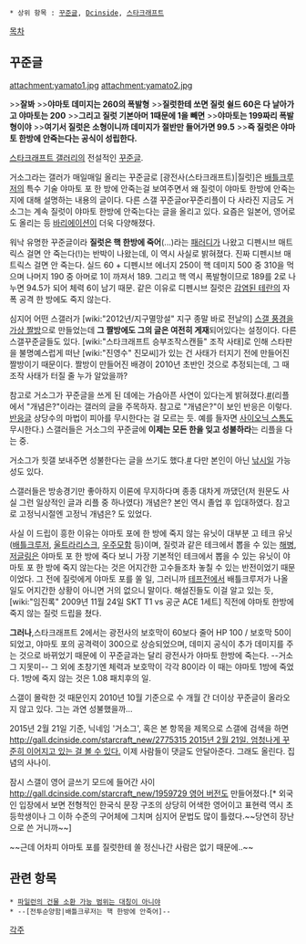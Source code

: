  * 상위 항목 : [[꾸준글]], [[Dcinside]], [[스타크래프트]]

[[목차]]

== 꾸준글 ==
attachment:yamato1.jpg
attachment:yamato2.jpg

>>'''잘봐'''
>>'''야마토 데미지는 260의 폭발형'''
>>'''질럿한테 쏘면 질럿 쉴드 60은 다 날아가고 야마토는 200'''
>>'''그리고 질럿 기본아머 1때문에 1을 빼면'''
>>'''야마토는 199짜리 폭발형이야'''
>>'''여기서 질럿은 소형이니까 데미지가 절반만 들어가면 99.5'''
>>'''즉 질럿은 야마토 한방에 안죽는다는 공식이 성립한다.'''

[[스타크래프트 갤러리]]의 전설적인 [[꾸준글]].

거소그라는 갤러가 매일매일 올리는 꾸준글로 [광전사(스타크래프트)|질럿]은 [[전투순양함|배틀크루저]]의 특수 기술 야마토 포 한 방에 안죽는걸 보여주면서 왜 질럿이 야마토 한방에 안죽는지에 대해 설명하는 내용의 글이다. 다른 스갤 꾸준글or꾸준리플이 다 사라진 지금도 거소그는 계속 질럿이 야마토 한방에 안죽는다는 글을 올리고 있다. 요즘은 일본어, 영어로도 올리는 등 [[바리에이션]]이 더욱 다양해졌다.

워낙 유명한 꾸준글이라 '''질럿은 핵 한방에 죽어'''(...)라는 [[패러디]]가 나왔고 디펜시브 매트릭스 걸면 안 죽는다(!)는 반박이 나왔는데, 이 역시 사실로 밝혀졌다. 진짜 디펜시브 매트릭스 걸면 안 죽는다. 실드 60 + 디펜시브 에너지 250이 핵 데미지 500 중 310을 먹으며 나머지 190 중 아머로 1이 까져서 189. 그리고 핵 역시 폭발형이므로 189를 2로 나누면 94.5가 되어 체력 6이 남기 때문. 같은 이유로 디펜시브 질럿은 [[감염된 테란]]의 자폭 공격 한 방에도 죽지 않는다. 

심지어 어떤 스갤러가 [wiki:"2012년/지구멸망설" 지구 종말 바로 전날의] [http://www.fastpic.jp/images.php?file=7016829266.jpg 스갤 풍경을 가상 짤방]으로 만들었는데 '''그 짤방에도 그의 글은 여전히 게재'''되어있다는 설정이다. 다른 스갤꾸준글들도 있다. [wiki:"스타크래프트 승부조작스캔들" 조작 사태]로 인해 스타판을 불명예스럽게 떠난 [wiki:"진영수" 진모씨]가 있는 건 사태가 터지기 전에 만들어진 짤방이기 때문이다. 짤방이 만들어진 배경이 2010년 초반인 것으로 추정되는데, 그 때 조작 사태가 터질 줄 누가 알았을까?

참고로 거소그가 꾸준글을 쓰게 된 데에는 가슴아픈 사연이 있다는게 밝혀졌다.[http://gall.dcinside.com/starcraft/1001243 #](리플에서 "개념은?"이라는 갤러의 글을 주목하자. 참고로 "개념은?"이 보인 반응은 이렇다. [http://gall.dcinside.com/comic_new/363496 반응글] 상당수의 마법이 피아를 무시한다는 걸 모르는 듯. 예를 들자면 [[사이오닉 스톰]]도 무시한다.) 스갤러들은 거소그의 꾸준글에 '''이제는 모든 한을 잊고 성불하라'''는 리플을 다는 중.

거소그가 힛갤 보내주면 성불한다는 글을 쓰기도 했다.[http://gall.dcinside.com/starcraft/3511940 #] 다만 본인이 아닌 [[낚시]]일 가능성도 있다.

스갤러들은 방송경기만 좋아하지 이론에 무지하다며 종종 대차게 까댔던(저 원문도 사실 그런 일상적인 글과 리플 중 하나였다) 개념은? 본인 역시 졸업 후 입대하였다. 참고로 고정닉시절엔 고정닉 개념은? 도 있었다.
 
사실 이 드립이 흥한 이유는 야마토 포에 한 방에 죽지 않는 유닛이 대부분 고 테크 유닛([[배틀크루저]], [[울트라리스크]], [[우주모함]] 등)이며, 질럿과 같은 테크에서 뽑을 수 있는 [[해병]], [[저글링(스타크래프트)|저글링]]은 야마토 포 한 방에 죽다 보니 가장 기본적인 테크에서 뽑을 수 있는 유닛이 야마토 포 한 방에 죽지 않는다는 것은 어지간한 고수들조차 놓칠 수 있는 반전이었기 때문이었다. 그 전에 질럿에게 야마토 포를 쏠 일, 그러니까 [[테프전]]에서 배틀크루저가 나올 일도 어지간한 상황이 아니면 거의 없으니 말이다. 해설진들도 이걸 알고 있는 듯, [wiki:"임진록" 2009년 11월 24일 SKT T1 vs 공군 ACE 1세트] 직전에 야마토 한방에 죽지 않는 질럿 드립을 쳤다.

'''그러나''',스타크래프트 2에서는 광전사의 보호막이 60보다 줄어 HP 100 / 보호막 50이 되었고, 야마토 포의 공격력이 300으로 상승되었으며, 데미지 공식이 추가 데미지를 주는 것으로 바뀌었기 때문에 이 꾸준글과는 달리 광전사가 야마토 한방에 죽는다. --거소그 지못미-- 그 외에 초창기엔 체력과 보호막이 각각 80이라 이 때는 야마토 1방에 죽었다. 1방에 죽지 않는 것은 1.08 패치후의 일.

스갤이 몰락한 것 때문인지 2010년 10월 기준으로 수 개월 간 더이상 꾸준글이 올라오지 않고 있다. 그는 과연 성불했을까...

2015년 2월 21일 기준, 닉네임 '거소그', 혹은 본 항목을 제목으로 스갤에 검색을 하면 [[http://gall.dcinside.com/starcraft_new/2775315 2015년 2월 21일. 엄청나게 꾸준히 이어지고 있는 걸 볼 수 있다.]]
이제 사람들이 댓글도 안달아준다. 그래도 올린다. 집념의 사나이.

잠시 스갤이 영어 글쓰기 모드에 들어간 사이 [[http://gall.dcinside.com/starcraft_new/1959729 영어 버전]]도 만들어졌다.[* 외국인 입장에서 보면 전형적인 한국식 문장 구조의 상당히 어색한 영어이고 표현력 역시 초등학생이나 그 이하 수준의 구어체에 그치며 심지어 문법도 많이 틀렸다.~~당연히 장난으로 쓴 거니까~~]

~~근데 어차피 야마토 포를 질럿한테 쏠 정신나간 사람은 없기 때문에..~~


== 관련 항목 ==
 * [[파일런의 건물 소환 가능 범위는 대칭이 아니야]]
 * --[전투순양함|배틀크루저는 핵 한방에 안죽어]--

[[각주]]
